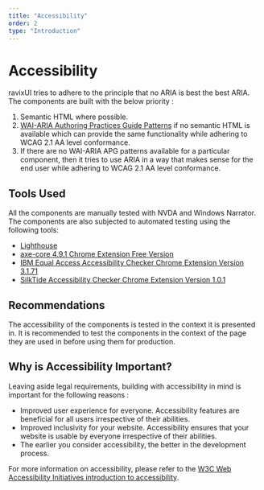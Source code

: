 ```yaml
---
title: "Accessibility"
order: 2
type: "Introduction"
---
```


# Accessibility

ravixUI tries to adhere to the principle that no ARIA is best the best ARIA. The components are built with the below priority :

1. Semantic HTML where possible.
2. [WAI-ARIA Authoring Practices Guide Patterns](https://www.w3.org/WAI/ARIA/apg/patterns/) if no semantic HTML is available which can provide the same functionality while adhering to WCAG 2.1 AA level conformance.
3.  If there are no WAI-ARIA APG patterns available for a particular component, then it tries to use ARIA in a way that makes sense for the end user  while adhering to WCAG 2.1 AA level conformance.

## Tools Used

All the components are manually tested with NVDA and Windows Narrator. The components are also subjected to automated testing using the following tools:

- [Lighthouse](https://developers.google.com/web/tools/lighthouse/)
- [axe-core 4.9.1 Chrome Extension Free Version](https://www.deque.com/axe/)
- [IBM Equal Access Accessibility Checker Chrome Extension Version 3.1.71](https://chromewebstore.google.com/detail/ibm-equal-access-accessib/lkcagbfjnkomcinoddgooolagloogehp)
- [SilkTide Accessibility Checker Chrome Extension Version 1.0.1](https://chromewebstore.google.com/detail/silktide-accessibility-ch/mpobacholfblmnpnfbiomjkecoojakah)

## Recommendations

The accessibility of the components is tested in the context it is presented in. It is recommended to test the components in the context of the page they are used in before using them for production.

## Why is Accessibility Important?

Leaving aside legal requirements, building with accessibility in mind is important for the following reasons :

- Improved user experience for everyone. Accessibility features are beneficial for all users irrespective of their abilities.
- Improved inclusivity for your website. Accessibility ensures that your website is usable by everyone irrespective of their abilities.
- The earlier you consider accessibility, the better in the development process.

For more information on accessibility, please refer to the [W3C Web Accessibility Initiatives introduction to accessibility](https://www.w3.org/WAI/fundamentals/accessibility-intro/).

